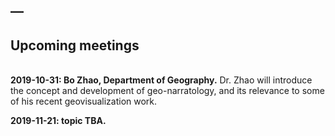 ---
---

## Upcoming meetings

<br>
**2019-10-31: Bo Zhao, Department of Geography.** Dr. Zhao will introduce the concept and development of geo-narratology, and its relevance to some of his recent geovisualization work. 

**2019-11-21: topic TBA.**
